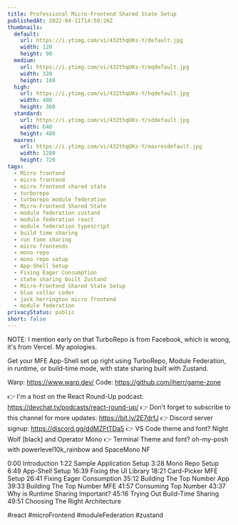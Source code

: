 ```yaml
---
title: Professional Micro-Frontend Shared State Setup
publishedAt: 2022-04-11T14:50:26Z
thumbnails:
  default:
    url: https://i.ytimg.com/vi/432thqUKs-Y/default.jpg
    width: 120
    height: 90
  medium:
    url: https://i.ytimg.com/vi/432thqUKs-Y/mqdefault.jpg
    width: 320
    height: 180
  high:
    url: https://i.ytimg.com/vi/432thqUKs-Y/hqdefault.jpg
    width: 480
    height: 360
  standard:
    url: https://i.ytimg.com/vi/432thqUKs-Y/sddefault.jpg
    width: 640
    height: 480
  maxres:
    url: https://i.ytimg.com/vi/432thqUKs-Y/maxresdefault.jpg
    width: 1280
    height: 720
tags:
  - Micro frontend
  - micro frontend
  - micro frontend shared state
  - turborepo
  - turborepo module federation
  - Micro-Frontend Shared State
  - module federation zustand
  - module federation react
  - module federation typescript
  - build time sharing
  - run time sharing
  - micro frontends
  - mono repo
  - mono repo setup
  - App-Shell Setup
  - Fixing Eager Consumption
  - state sharing built Zustand
  - Micro-Frontend Shared State Setup
  - blue collar coder
  - jack herrington micro frontend
  - module federation
privacyStatus: public
short: false
---
```

  
  NOTE: I mention early on that TurboRepo is from Facebook, which is wrong, it's from Vercel. My apologies.

Get your MFE App-Shell set up right using TurboRepo, Module Federation, in runtime, or build-time mode, with state sharing built with Zustand.

Warp: https://www.warp.dev/
Code: https://github.com/jherr/game-zone

👉 I'm a host on the React Round-Up podcast: https://devchat.tv/podcasts/react-round-up/
👉 Don't forget to subscribe to this channel for more updates: https://bit.ly/2E7drfJ
👉 Discord server signup: https://discord.gg/ddMZFtTDa5
👉 VS Code theme and font? Night Wolf [black] and Operator Mono
👉 Terminal Theme and font? oh-my-posh with powerlevel10k_rainbow and SpaceMono NF

0:00 Introduction
1:22 Sample Application Setup
3:28 Mono Repo Setup
6:49 App-Shell Setup
16:39 Fixing the UI Library
18:21 Card-Picker MFE Setup
26:41 Fixing Eager Consumption
35:12 Building The Top Number App
39:33 Building The Top Number MFE
41:57 Consuming Top Number
43:37 Why is Runtime Sharing Important?
45:16 Trying Out Build-Time Sharing
49:51 Choosing The Right Architecture


#react #microFrontend #moduleFederation #zustand
  